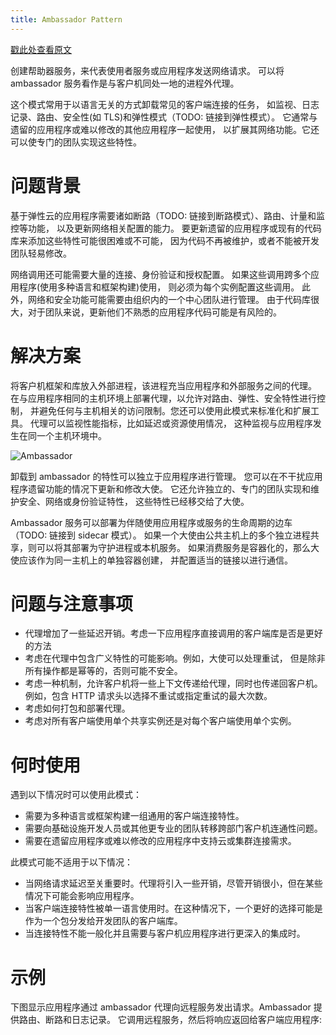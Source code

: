 ```yaml
---
title: Ambassador Pattern
---
```


[戳此处查看原文](https://docs.microsoft.com/en-us/azure/architecture/patterns/ambassador)

创建帮助器服务，来代表使用者服务或应用程序发送网络请求。
可以将 ambassador 服务看作是与客户机同处一地的进程外代理。

这个模式常用于以语言无关的方式卸载常见的客户端连接的任务，
如监视、日志记录、路由、安全性(如 TLS)和弹性模式（TODO: 链接到弹性模式）。
它通常与遗留的应用程序或难以修改的其他应用程序一起使用，
以扩展其网络功能。它还可以使专门的团队实现这些特性。

# 问题背景

基于弹性云的应用程序需要诸如断路（TODO: 链接到断路模式）、路由、计量和监控等功能，
以及更新网络相关配置的能力。
要更新遗留的应用程序或现有的代码库来添加这些特性可能很困难或不可能，
因为代码不再被维护，或者不能被开发团队轻易修改。

网络调用还可能需要大量的连接、身份验证和授权配置。
如果这些调用跨多个应用程序(使用多种语言和框架构建)使用，
则必须为每个实例配置这些调用。
此外，网络和安全功能可能需要由组织内的一个中心团队进行管理。
由于代码库很大，对于团队来说，更新他们不熟悉的应用程序代码可能是有风险的。

# 解决方案

将客户机框架和库放入外部进程，该进程充当应用程序和外部服务之间的代理。
在与应用程序相同的主机环境上部署代理，以允许对路由、弹性、安全特性进行控制，
并避免任何与主机相关的访问限制。您还可以使用此模式来标准化和扩展工具。
代理可以监视性能指标，比如延迟或资源使用情况，
这种监视与应用程序发生在同一个主机环境中。

![Ambassador](./ambassador.png)

卸载到 ambassador 的特性可以独立于应用程序进行管理。
您可以在不干扰应用程序遗留功能的情况下更新和修改大使。
它还允许独立的、专门的团队实现和维护安全、网络或身份验证特性，
这些特性已经移交给了大使。

Ambassador 服务可以部署为伴随使用应用程序或服务的生命周期的边车（TODO: 链接到 sidecar 模式）。
如果一个大使由公共主机上的多个独立进程共享，则可以将其部署为守护进程或本机服务。
如果消费服务是容器化的，那么大使应该作为同一主机上的单独容器创建，
并配置适当的链接以进行通信。

# 问题与注意事项

* 代理增加了一些延迟开销。考虑一下应用程序直接调用的客户端库是否是更好的方法
* 考虑在代理中包含广义特性的可能影响。例如，大使可以处理重试，
  但是除非所有操作都是幂等的，否则可能不安全。
* 考虑一种机制，允许客户机将一些上下文传递给代理，同时也传递回客户机。
  例如，包含 HTTP 请求头以选择不重试或指定重试的最大次数。
* 考虑如何打包和部署代理。
* 考虑对所有客户端使用单个共享实例还是对每个客户端使用单个实例。

# 何时使用

遇到以下情况时可以使用此模式：

* 需要为多种语言或框架构建一组通用的客户端连接特性。
* 需要向基础设施开发人员或其他更专业的团队转移跨部门客户机连通性问题。
* 需要在遗留应用程序或难以修改的应用程序中支持云或集群连接需求。

此模式可能不适用于以下情况：

* 当网络请求延迟至关重要时。代理将引入一些开销，尽管开销很小，但在某些情况下可能会影响应用程序。
* 当客户端连接特性被单一语言使用时。在这种情况下，一个更好的选择可能是作为一个包分发给开发团队的客户端库。
* 当连接特性不能一般化并且需要与客户机应用程序进行更深入的集成时。

# 示例

下图显示应用程序通过 ambassador 代理向远程服务发出请求。Ambassador 提供路由、断路和日志记录。
它调用远程服务，然后将响应返回给客户端应用程序:

